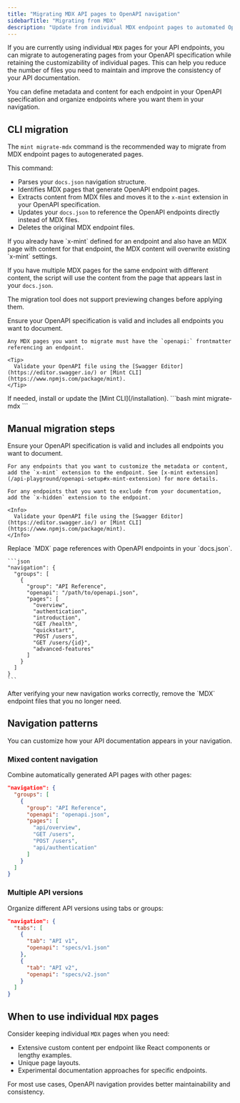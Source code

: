 ```yaml
---
title: "Migrating MDX API pages to OpenAPI navigation"
sidebarTitle: "Migrating from MDX"
description: "Update from individual MDX endpoint pages to automated OpenAPI generation with flexible navigation"
---
```


If you are currently using individual `MDX` pages for your API endpoints, you can migrate to autogenerating pages from your OpenAPI specification while retaining the customizability of individual pages. This can help you reduce the number of files you need to maintain and improve the consistency of your API documentation.

You can define metadata and content for each endpoint in your OpenAPI specification and organize endpoints where you want them in your navigation.

## CLI migration

The `mint migrate-mdx` command is the recommended way to migrate from MDX endpoint pages to autogenerated pages.

This command:
- Parses your `docs.json` navigation structure.
- Identifies MDX pages that generate OpenAPI endpoint pages.
- Extracts content from MDX files and moves it to the `x-mint` extension in your OpenAPI specification.
- Updates your `docs.json` to reference the OpenAPI endpoints directly instead of MDX files.
- Deletes the original MDX endpoint files.

<Info>
If you already have `x-mint` defined for an endpoint and also have an MDX page with content for that endpoint, the MDX content will overwrite existing `x-mint` settings.

If you have multiple MDX pages for the same endpoint with different content, the script will use the content from the page that appears last in your `docs.json`.

The migration tool does not support previewing changes before applying them.
</Info>

<Steps>
<Step title="Prepare your OpenAPI specification.">
    Ensure your OpenAPI specification is valid and includes all endpoints you want to document.

    Any MDX pages you want to migrate must have the `openapi:` frontmatter referencing an endpoint.

    <Tip>
      Validate your OpenAPI file using the [Swagger Editor](https://editor.swagger.io/) or [Mint CLI](https://www.npmjs.com/package/mint).
    </Tip>
  </Step>
  <Step title="Install the Mint CLI">
    If needed, install or update the [Mint CLI](/installation).
  </Step>
  <Step title="Run the migration command.">
    ```bash
    mint migrate-mdx
    ```
  </Step>
</Steps>

## Manual migration steps

<Steps>
  <Step title="Prepare your OpenAPI specification.">
    Ensure your OpenAPI specification is valid and includes all endpoints you want to document.

    For any endpoints that you want to customize the metadata or content, add the `x-mint` extension to the endpoint. See [x-mint extension](/api-playground/openapi-setup#x-mint-extension) for more details.

    For any endpoints that you want to exclude from your documentation, add the `x-hidden` extension to the endpoint.

    <Info>
      Validate your OpenAPI file using the [Swagger Editor](https://editor.swagger.io/) or [Mint CLI](https://www.npmjs.com/package/mint).
    </Info>
  </Step>
  
  <Step title="Update your navigation structure.">
    Replace `MDX` page references with OpenAPI endpoints in your `docs.json`.

    ```json
    "navigation": {
      "groups": [
        {
          "group": "API Reference",
          "openapi": "/path/to/openapi.json",
          "pages": [
            "overview",
            "authentication",
            "introduction",
            "GET /health",
            "quickstart", 
            "POST /users",
            "GET /users/{id}",
            "advanced-features"
          ]
        }
      ]
    }
    ```

  </Step>

  <Step title="Remove old MDX files.">
    After verifying your new navigation works correctly, remove the `MDX` endpoint files that you no longer need.
  </Step>
</Steps>

## Navigation patterns

You can customize how your API documentation appears in your navigation.

### Mixed content navigation

Combine automatically generated API pages with other pages:

```json
"navigation": {
  "groups": [
    {
      "group": "API Reference",
      "openapi": "openapi.json",
      "pages": [
        "api/overview",
        "GET /users",
        "POST /users", 
        "api/authentication"
      ]
    }
  ]
}
```

### Multiple API versions

Organize different API versions using tabs or groups:

```json
"navigation": {
  "tabs": [
    {
      "tab": "API v1",
      "openapi": "specs/v1.json"
    },
    {
      "tab": "API v2", 
      "openapi": "specs/v2.json"
    }
  ]
}
```

## When to use individual `MDX` pages

Consider keeping individual `MDX` pages when you need:

- Extensive custom content per endpoint like React components or lengthy examples.
- Unique page layouts.
- Experimental documentation approaches for specific endpoints.

For most use cases, OpenAPI navigation provides better maintainability and consistency.

